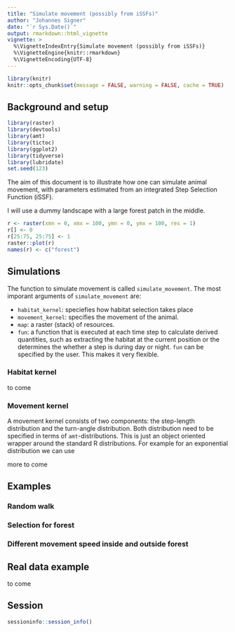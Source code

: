 ```yaml
---
title: "Simulate movement (possibly from iSSFs)"
author: "Johannes Signer"
date: "`r Sys.Date()`"
output: rmarkdown::html_vignette
vignette: >
  %\VignetteIndexEntry{Simulate movement (possibly from iSSFs)}
  %\VignetteEngine{knitr::rmarkdown}
  %\VignetteEncoding{UTF-8}
---
```


```r
library(knitr)
knitr::opts_chunk$set(message = FALSE, warning = FALSE, cache = TRUE)
```




## Background and setup

```r
library(raster)
library(devtools)
library(amt)
library(tictoc)
library(ggplot2)
library(tidyverse)
library(lubridate)
set.seed(123)
```



The aim of this document is to illustrate how one can simulate animal movement, with parameters estimated from an integrated Step Selection Function (iSSF).

I will use a dummy landscape with a large forest patch in the middle.

```r
r <- raster(xmn = 0, xmx = 100, ymn = 0, ymx = 100, res = 1)
r[] <- 0
r[25:75, 25:75] <- 1
raster::plot(r)
names(r) <- c("forest")
```


## Simulations

 The function to simulate movement is called `simulate_movement`. The most imporant arguments of `simulate_movement` are:

 - `habitat_kernel`: speciefies how habitat selection takes place
 - `movement_kernel`: specifies the movement of the animal.
 - `map`: a raster (stack) of resources.
 - `fun`: a function that is executed at each time step to calculate derived quantities, such as extracting the habitat at the current position or the determines the whether a step is during day or night. `fun` can be specified by the user. This makes it very flexible.

### Habitat kernel
 to come

### Movement kernel

 A movement kernel consists of two components: the step-length distribution and the turn-angle distribution. Both distribution need to be specified in terms of `amt`-distributions. This is just an object oriented wrapper around the standard R distributions. For example for an exponential distribution we can use



more to come

## Examples

### Random walk


### Selection for forest



### Different movement speed inside and outside forest


## Real data example
to come


## Session

```r
sessioninfo::session_info()
```

